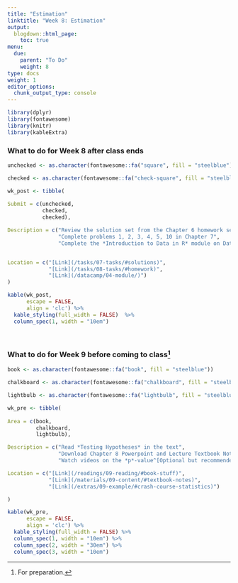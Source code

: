 ```yaml
---
title: "Estimation"
linktitle: "Week 8: Estimation"
output:
  blogdown::html_page:
    toc: true
menu:
  due:
    parent: "To Do"
    weight: 8
type: docs
weight: 1
editor_options: 
  chunk_output_type: console
---
```


```r
library(dplyr)
library(fontawesome)
library(knitr)
library(kableExtra)
```


### What to do for Week 8 after class ends

```r
unchecked <- as.character(fontawesome::fa("square", fill = "steelblue"))

checked <- as.character(fontawesome::fa("check-square", fill = "steelblue"))

wk_post <- tibble(
  
Submit = c(unchecked,
           checked,
           checked),

Description = c("Review the solution set from the Chapter 6 homework set",
                "Complete problems 1, 2, 3, 4, 5, 10 in Chapter 7",
                "Complete the *Introduction to Data in R* module on Data Camp"),


Location = c("[Link](/tasks/07-tasks/#solutions)",
             "[Link](/tasks/08-tasks/#homework)",
             "[Link](/datacamp/04-module/)")
)
```

```r
kable(wk_post, 
      escape = FALSE,
      align = 'clc') %>%
  kable_styling(full_width = FALSE)  %>%
  column_spec(1, width = "10em")
```

<br />

### What to do for Week 9 before coming to class^[For preparation.]

```r
book <- as.character(fontawesome::fa("book", fill = "steelblue"))

chalkboard <- as.character(fontawesome::fa("chalkboard", fill = "steelblue"))

lightbulb <- as.character(fontawesome::fa("lightbulb", fill = "steelblue"))

wk_pre <- tibble(
  
Area = c(book, 
         chalkboard, 
         lightbulb),

Description = c("Read *Testing Hypotheses* in the text",
                "Download Chapter 8 Powerpoint and Lecture Textbook Notes",
                "Watch videos on the *p*-value^[Optional but recommended.]"),

Location = c("[Link](/readings/09-reading/#book-stuff)", 
             "[Link](/materials/09-content/#textbook-notes)",
             "[Link](/extras/09-example/#crash-course-statistics)")

)

```

```r
kable(wk_pre, 
      escape = FALSE,
      align = 'clc') %>%
  kable_styling(full_width = FALSE) %>%
  column_spec(1, width = "10em") %>%
  column_spec(2, width = "30em") %>%
  column_spec(3, width = "10em")
```  
